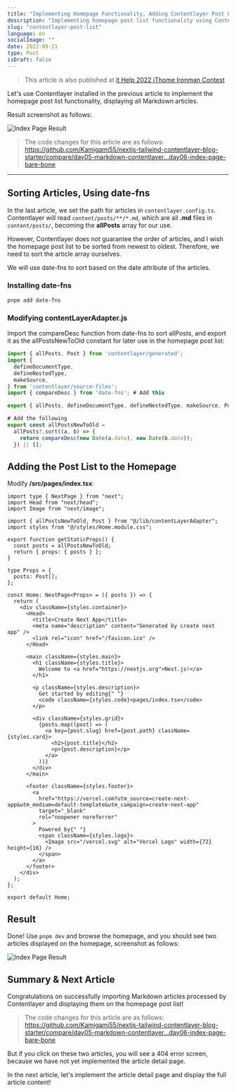 ```yaml
---
title: "Implementing Homepage Functionality, Adding Contentlayer Post List - Modern Next.js Blog Series #06"
description: "Implementing homepage post list functionality using Contentlayer, displaying all Markdown articles"
slug: "contentlayer-post-list"
language: en
socialImage: ""
date: 2022-09-21
type: Post
isDraft: false
---
```


> This article is also published at [it Help 2022 iThome Ironman Contest](https://ithelp.ithome.com.tw/articles/10295835)

Let's use Contentlayer installed in the previous article to implement the homepage post list functionality, displaying all Markdown articles.

Result screenshot as follows:

![Index Page Result](https://i.imgur.com/6nqq8VP.jpg)

> The code changes for this article are as follows:
> https://github.com/Kamigami55/nextjs-tailwind-contentlayer-blog-starter/compare/day05-markdown-contentlayer...day06-index-page-bare-bone

---

## Sorting Articles, Using date-fns

In the last article, we set the path for articles in `contentlayer.config.ts`. Contentlayer will read `content/posts/**/*.md`, which are all **.md** files in `content/posts/`, becoming the **allPosts** array for our use.

However, Contentlayer does not guarantee the order of articles, and I wish the homepage post list to be sorted from newest to oldest. Therefore, we need to sort the article array ourselves.

We will use date-fns to sort based on the date attribute of the articles.

### Installing date-fns

```shell
pnpm add date-fns
```

### Modifying contentLayerAdapter.js

Import the compareDesc function from date-fns to sort allPosts, and export it as the allPostsNewToOld constant for later use in the homepage post list:

```js
import { allPosts, Post } from 'contentlayer/generated';
import {
  defineDocumentType,
  defineNestedType,
  makeSource,
} from 'contentlayer/source-files';
import { compareDesc } from 'date-fns'; # Add this

export { allPosts, defineDocumentType, defineNestedType, makeSource, Post };

# Add the following
export const allPostsNewToOld =
  allPosts?.sort((a, b) => {
    return compareDesc(new Date(a.date), new Date(b.date));
  }) || [];
```

## Adding the Post List to the Homepage

Modify **/src/pages/index.tsx**:

```tsx
import type { NextPage } from "next";
import Head from "next/head";
import Image from "next/image";

import { allPostsNewToOld, Post } from "@/lib/contentLayerAdapter";
import styles from "@/styles/Home.module.css";

export function getStaticProps() {
  const posts = allPostsNewToOld;
  return { props: { posts } };
}

type Props = {
  posts: Post[];
};

const Home: NextPage<Props> = ({ posts }) => {
  return (
    <div className={styles.container}>
      <Head>
        <title>Create Next App</title>
        <meta name="description" content="Generated by create next app" />
        <link rel="icon" href="/favicon.ico" />
      </Head>

      <main className={styles.main}>
        <h1 className={styles.title}>
          Welcome to <a href="https://nextjs.org">Next.js!</a>
        </h1>

        <p className={styles.description}>
          Get started by editing{" "}
          <code className={styles.code}>pages/index.tsx</code>
        </p>

        <div className={styles.grid}>
          {posts.map((post) => (
            <a key={post.slug} href={post.path} className={styles.card}>
              <h2>{post.title}</h2>
              <p>{post.description}</p>
            </a>
          ))}
        </div>
      </main>

      <footer className={styles.footer}>
        <a
          href="https://vercel.com?utm_source=create-next-app&utm_medium=default-template&utm_campaign=create-next-app"
          target="_blank"
          rel="noopener noreferrer"
        >
          Powered by{" "}
          <span className={styles.logo}>
            <Image src="/vercel.svg" alt="Vercel Logo" width={72} height={16} />
          </span>
        </a>
      </footer>
    </div>
  );
};

export default Home;
```

## Result

Done! Use `pnpm dev` and browse the homepage, and you should see two articles displayed on the homepage, screenshot as follows:

![Index Page Result](https://i.imgur.com/6nqq8VP.jpg)

## Summary & Next Article

Congratulations on successfully importing Markdown articles processed by Contentlayer and displaying them on the homepage post list!

> The code changes for this article are as follows:
> https://github.com/Kamigami55/nextjs-tailwind-contentlayer-blog-starter/compare/day05-markdown-contentlayer...day06-index-page-bare-bone

But if you click on these two articles, you will see a 404 error screen, because we have not yet implemented the article detail page.

In the next article, let's implement the article detail page and display the full article content!
